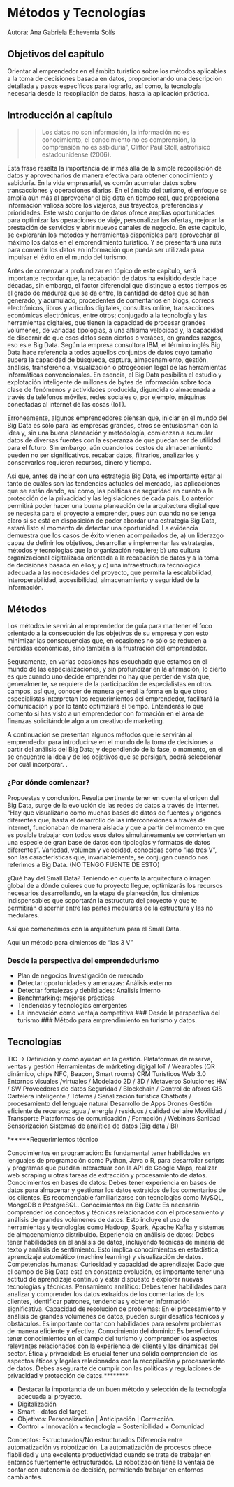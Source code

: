 # Métodos y Tecnologías
Autora: Ana Gabriela Echeverría Solís

## Objetivos del capítulo
Orientar al emprendedor en el ámbito turístico sobre los métodos aplicables a la toma de decisiones basada en datos, proporcionando una descripción detallada y pasos específicos para lograrlo, así como, la tecnología necesaria desde la recopilación de datos, hasta la aplicación práctica.

## Introducción al capítulo

>> Los datos no son información, la información no es conocimiento, el conocimiento no es comprensión, la comprensión no es sabiduría", Cliffor Paul Stoll, astrofísico estadounidense (2006). 

Esta frase resalta la importancia de ir más allá de la simple recopilación de datos y aprovecharlos de manera efectiva para obtener conocimiento y sabiduría. En la vida empresarial, es común acumular datos sobre transacciones y operaciones diarias. En el ámbito del turismo, el enfoque se amplía aún más al aprovechar el big data en tiempo real, que proporciona información valiosa sobre los viajeros, sus trayectos, preferencias y prioridades. Este vasto conjunto de datos ofrece amplias oportunidades para optimizar las operaciones de viaje, personalizar las ofertas, mejorar la prestación de servicios y abrir nuevos canales de negocio. En este capítulo, se explorarán los métodos y herramientas disponibles para aprovechar al máximo los datos en el emprendimiento turístico. Y se presentará una ruta para convertir los datos en información que pueda ser utilizada para impulsar el éxito en el mundo del turismo.

Antes de comenzar a profundizar en tópico de este capítulo, será importante recordar que, la recabación de datos ha exisitido desde hace décadas, sin embargo, el factor diferencial que distingue a estos tiempos es el grado de madurez que se da entre, la cantidad de datos que se han generado, y acumulado, procedentes de comentarios en blogs, correos electrónicos, libros y artículos digitales, consultas online, transacciones económicas electrónicas, entre otros; conjugado a la tecnología y las herramientas digitales, que tienen la capacidad de procesar grandes volúmenes, de variadas tipologías, a una altísima velocidad y, la capacidad de discernir de que esos datos sean ciertos o veráces, en grandes razgos, eso es e Big Data. Según la empresa consultora IBM, el término inglés Big Data hace referencia a todos aquellos conjuntos de datos cuyo tamaño supera la capacidad de búsqueda, captura, almacenamiento, gestión, análisis, transferencia, visualización o ptrogección legal de las herramientas informáticas convencionales. En esencia, el Big Data posibilita el estudio y explotación inteligente de millones de bytes de información sobre toda clase de fenómenos y actividades producida, digundida o almacenada a través de teléfonos móviles, redes sociales o, por ejemplo, máquinas conectadas al internet de las cosas (IoT).

Erroneamente, algunos emprendedores piensan que, iniciar en el mundo del Big Data es sólo para las empresas grandes, otros se entusiasman con la idea y, sin una buena planeación y metodología, comienzan a acumular datos de diversas fuentes con la esperanza de que puedan ser de utilidad para el futuro. Sin embargo, aún cuando los costos de almacenamiento pueden no ser significativos, recabar datos, filtrarlos, analizarlos y conservarlos requieren recursos, dinero y tiempo. 

Asi que, antes de inciar con una estrategia Big Data, es importante estar al tanto de cuáles son las tendencias actuales del mercado, las aplicaciones que se están dando, así como, las políticas de seguridad en cuanto a la protección de la privacidad y las legislaciones de cada país. Lo anterior permitirá poder hacer una buena planeación de la arquitectura digital que se necesita para el proyecto a emprender, pues aún cuando no se tenga claro si se está en disposición de poder abordar una estrategia Big Data, estará listo al momento de detectar una oportunidad. 
La evidencia demuestra que los casos de éxito vienen acompañados de, a) un liderazgo capaz de definir los objetivos, desarrollar e implementar las estrategias, métodos y tecnologías que la organización requiere; b) una cultura organizacional digitalizada orientada a la recabación de datos y a la toma de decisiones basada en ellos; y c) una infraestructura tecnológica adecuada a las necesidades del proyecto, que permita la escalabilidad, interoperabilidad, accesibilidad, almacenamiento y seguridad de la información.


## Métodos

Los métodos le servirán al emprendedor de guía para mantener el foco orientado a la consecución de los objetivos de su empresa y  con esto minimizar las consecuencias que,  en ocasiones no sólo se reducen a perdidas económicas, sino también a la frustración del emprendedor. 

Seguramente, en varias ocasiones has escuchado que estamos en el mundo de las especializaciones, y sin profundizar en la afirmación, lo cierto es que cuando uno decide emprender no hay que perder de vista que, generalmente, se requiere de la participación de especialistas en otros campos, así que, conocer de manera general la forma en la que otros especialistas interpretan los requerimientos del emprendedor, facilitará la comunicación y por lo tanto optimziará el tiempo. Entenderás lo que comento si has visto a un emprendedor con formación en el área de finanzas solicitándole algo a un creativo de marketing.

A continuación se presentan algunos métodos que le servirán al emprendedor para introducirse en el mundo de la toma de decisiones a partir del análisis del Big Data; y dependiendo de la fase, o momento, en el se encuentre la idea y de los objetivos que se persigan, podrá seleccionar por cuál incorporar. . 



### ¿Por dónde comienzar?
Propuestas y conclusión.
Resulta pertinente tener en cuenta el origen del Big Data, surge de la evolución de las redes de datos a través de internet. "Hay que visualizarlo como muchas bases de datos de fuentes y orígenes diferentes que, hasta el desarrollo de las interconexiones a través de internet, funcionaban de manera aislada y que a partir del momento en que es posible trabajar con todos esos datos simultáneamente se convierten en una especie de gran base de datos con tipologías y formatos de datos diferentes". Variedad, volúmen y velocidad, conocidas como "las tres V", son las características que, invariablemente, se conjugan cuando nos referimos a Big Data. (NO TENGO FUENTE DE ESTO)

¿Qué hay del Small Data?
Teniendo en cuenta la arquitectura o imagen global de a dónde quieres que tu proyecto llegue, optimizarás los recursos necesarios desarrollando, en la etapa de planeación, los cimientos indispensables que soportarán la estructura del proyecto y que te permitirán discernir entre las partes medulares de la estructura y las no medulares. 

Así que comencemos con la arquitectura para el Small Data. 

Aquí un método para cimientos de "las 3 V"



### Desde la perspectiva del emprendedurismo
* Plan de negocios
 Investigación de mercado
* Detectar oportunidades y amenazas: Análisis externo
* Detectar fortalezas y debildiades: Análisis interno
* Benchmarking: mejores prácticas
* Tendencias y tecnologías emergentes
* La innovación como ventaja competitiva
### Desde la perspectiva del turismo
### Método para emprendimiento en turismo y datos.

## Tecnologías

TIC -> Definición y cómo ayudan en la gestión.
Plataformas de reserva, ventas y gestión
Herramientas de márketing digigal
IoT / Wearables (QR dinámico, chips NFC, Beacon, Smart rooms)
CRM Turísticos
Web 3.0
Entornos visuales /virtuales / Modelado 2D / 3D / Metaverso
Soluciones HW / SW
Proveedores de datos
Seguridad / Blockchain / Control de aforos
GIS 
Cartelera inteligente / Tótems / Señalización turística
Chatbots / procesamiento del lenguaje natural
Desarrollo de Apps
Drones
Gestión eficiente de recursos: agua / energía / residuos / calidad del aire
Movilidad / Transporte
Plataformas de comunicación / Formación / Webinars
Sanidad
Sensorización
Sistemas de analítica de datos (Big data / BI)

******Requerimientos técnico

Conocimientos en programación: Es fundamental tener habilidades en lenguajes de programación como Python, Java o R, para desarrollar scripts y programas que puedan interactuar con la API de Google Maps, realizar web scraping u otras tareas de extracción y procesamiento de datos.
Conocimientos en bases de datos: Debes tener experiencia en bases de datos para almacenar y gestionar los datos extraídos de los comentarios de los clientes. Es recomendable familiarizarse con tecnologías como MySQL, MongoDB o PostgreSQL.
Conocimientos en Big Data: Es necesario comprender los conceptos y técnicas relacionados con el procesamiento y análisis de grandes volúmenes de datos. Esto incluye el uso de herramientas y tecnologías como Hadoop, Spark, Apache Kafka y sistemas de almacenamiento distribuido.
Experiencia en análisis de datos: Debes tener habilidades en el análisis de datos, incluyendo técnicas de minería de texto y análisis de sentimiento. Esto implica conocimientos en estadística, aprendizaje automático (machine learning) y visualización de datos.
Competencias humanas:
Curiosidad y capacidad de aprendizaje: Dado que el campo de Big Data está en constante evolución, es importante tener una actitud de aprendizaje continuo y estar dispuesto a explorar nuevas tecnologías y técnicas.
Pensamiento analítico: Debes tener habilidades para analizar y comprender los datos extraídos de los comentarios de los clientes, identificar patrones, tendencias y obtener información significativa.
Capacidad de resolución de problemas: En el procesamiento y análisis de grandes volúmenes de datos, pueden surgir desafíos técnicos y obstáculos. Es importante contar con habilidades para resolver problemas de manera eficiente y efectiva.
Conocimiento del dominio: Es beneficioso tener conocimientos en el campo del turismo y comprender los aspectos relevantes relacionados con la experiencia del cliente y las dinámicas del sector.
Ética y privacidad: Es crucial tener una sólida comprensión de los aspectos éticos y legales relacionados con la recopilación y procesamiento de datos. Debes asegurarte de cumplir con las políticas y regulaciones de privacidad y protección de datos.********


* Destacar la importancia de un buen método y selección de la tecnología adecuada al proyecto.
* Digitalización 
* Smart - datos del target.
* Objetivos: Personalización | Anticipación | Corrección.
* Control + Innovación + tecnología + Sostenibilidad + Comunidad

Conceptos: Estructurados/No estructurados
Diferencia entre automatización vs robotización. 
La automatización de procesos ofrece fiabilidad y una excelente productividad cuando se trata de trabajar en entornos fuertemente estructurados. La robotización tiene la ventaja de contar con autonomía de decisión, permitiendo trabajar en entornos cambiantes. 

